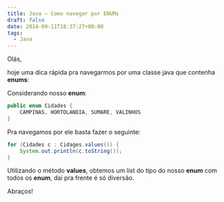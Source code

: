 ```yaml
---
title: Java – Como navegar por ENUMs
draft: false
date: 2014-09-11T18:37:27+00:00
tags:
  - Java
---
```


Olás,

hoje uma dica rápida pra navegarmos por uma classe java que contenha **enums**:

Considerando nosso **enum**:

```java
public enum Cidades {
    CAMPINAS, HORTOLANDIA, SUMARE, VALINHOS
}
```

Pra navegamos por ele basta fazer o seguinte:

```java
for (Cidades c : Cidages.values()) {
    System.out.println(c.toString());
}
```

Utilizando o método **values**, obtemos um list do tipo do nosso **enum** com todos os **enum**, daí pra frente é só diversão.

Abraços!

